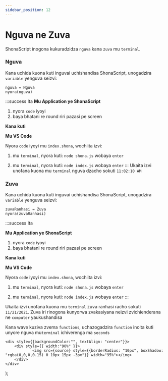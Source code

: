 ```yaml
---
sidebar_position: 12
---
```


# Nguva ne Zuva

ShonaScript inogona kukuradzidza `nguva` kana `zuva` mu `terminal`. 

### Nguva
Kana uchida kuona kuti inguvai uchishandisa ShonaScript, unogadzira `variable` yenguva seizvi:
```
nguva = Nguva
nyora(nguva)
```

:::success Ita
**Mu Application ye ShonaScript**
1.  nyora  `code` iyoyi
2. baya bhatani re round riri pazasi pe screen

**Kana kuti**

**Mu VS Code**

Nyora `code` iyoyi mu `index.shona`, wochiita izvi:

1. mu `terminal`, nyora kuti: 
`node shona.js` wobaya `enter`

2. mu `terminal`, nyora kuti: 
`node index.js` wobaya `enter`
:::
Ukaita izvi unofana kuona mu `terminal` nguva dzacho sokuti `11:02:10 AM`

### Zuva
Kana uchida kuona kuti inguvai uchishandisa ShonaScript, unogadzira `variable` yenguva seizvi:
```
zuvaRanhasi = Zuva
nyora(zuvaRanhasi)
```

:::success Ita

**Mu Application ye ShonaScript**
1.  nyora  `code` iyoyi
2. baya bhatani re round riri pazasi pe screen

**Kana kuti**

**Mu VS Code**

Nyora `code` iyoyi mu `index.shona`, wochiita izvi:

1. mu `terminal`, nyora kuti: 
`node shona.js` wobaya `enter`

2. mu `terminal`, nyora kuti: 
`node index.js` wobaya `enter`
:::

Ukaita izvi unofana kuona mu `terminal` zuva ranhasi racho sokuti `11/21/2021`.
Zuva iri rinogona kunyorwa zvakasiyana neizvi zvichienderana ne `computer` yaukushandisa

Kana wave kuziva zvema `functions`, uchazogadzira `function` inoita kuti unyore nguva mu`terminal` ichiverenga ma `seconds`

    <div style={{backgroundColor:"", textAlign: "center"}}>
        <div style={{ width:"90%" }}>
                <img src={source} style={{borderRadius: "10px", boxShadow: "rgba(0,0,0,0.15) 0 10px 15px -3px"}} width="95%"></img> 
        </div>
    </div>
);